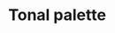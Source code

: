 
<Meta title="Tonal Palette" />

<div className="sb-container">

# Tonal palette

  <div className="sb-color-palette">
    <ColorPalette>
      <ColorItem
        title="Primary"
        subtitle="Primary color"
        colors={{
          '0': '#000000',
          '5': '#00102B',
          '10': '#001B3F',
          '20': '#002F65',
          '25': '#003A7A',
          '30': '#00458F',
          '35': '#0050A4',
          '40': '#015CBA',
          '50': '#3376D5',
          '60': '#5390F1',
          '70': '#7CABFF',
          '80': '#ABC7FF',
          '90': '#D7E3FF',
          '95': '#ECF0FF',
          '98': '#F9F9FF',
          '99': '#FDFBFF',
          '100': '#FFFFFF',
        }}
      />
      <ColorItem
        title="Secondary"
        subtitle="Secondary color"
        colors={{
          '0': '#000000',
          '5': '#001417',
          '10': '#001F23',
          '20': '#00363C',
          '25': '#004249',
          '30': '#004F57',
          '35': '#005B65',
          '40': '#006973',
          '50': '#008490',
          '60': '#00A0AF',
          '70': '#21BCCD',
          '80': '#4ED8E9',
          '90': '#91F1FF',
          '95': '#CEF8FF',
          '98': '#ECFCFF',
          '99': '#F5FEFF',
          '100': '#FFFFFF',
        }}
      />
      <ColorItem
        title="Tertiary"
        subtitle="Tertiary color"
        colors={{
          '0': '#000000',
          '5': '#001504',
          '10': '#002109',
          '20': '#003914',
          '25': '#00461A',
          '30': '#005321',
          '35': '#006027',
          '40': '#006E2E',
          '50': '#2B8844',
          '60': '#48A25B',
          '70': '#63BE74',
          '80': '#7EDA8D',
          '90': '#9AF7A7',
          '95': '#C5FFC8',
          '98': '#EBFFE8',
          '99': '#F6FFF1',
          '100': '#FFFFFF',
        }}
      />
      <ColorItem
        title="Error"
        subtitle="Error color"
        colors={{
          '0': '#000000',
        '5': '#2D0001',
        '10': '#410002',
        '20': '#690005',
        '25': '#7E0007',
        '30': '#93000A',
        '35': '#A80710',
        '40': '#BA1A1A',
        '50': '#DE3730',
        '60': '#FF5449',
        '70': '#FF897D',
        '80': '#FFB4AB',
        '90': '#FFDAD6',
        '95': '#FFEDEA',
        '98': '#FFF8F7',
        '99': '#FFFBFF',
        '100': '#FFFFFF',
        }}
      />
      <ColorItem
        title="Neutral"
        subtitle="Neutral color"
        colors={{
          '0': '#000000',
        '5': '#101114',
        '10': '#1A1B1F',
        '20': '#2F3033',
        '25': '#3A3B3F',
        '30': '#46474A',
        '35': '#525256',
        '40': '#5E5E62',
        '50': '#77777A',
        '60': '#919094',
        '70': '#ABABAF',
        '80': '#C7C6CA',
        '90': '#E3E2E6',
        '95': '#F2F0F4',
        '98': '#FAF9FD',
        '99': '#FDFBFF',
        '100': '#FFFFFF',
        }}
      />
    </ColorPalette>
  </div>
</div>

<style>
  {`
        .css-bp0xxt {
            -webkit-flex: 0 0 15%;
            -ms-flex: 0 0 15%;
            flex: 0 0 15%;
        }
        .css-2qy8by {
            -webkit-flex: 0 0 15%;
            -ms-flex: 0 0 15%;
            flex: 0 0 15%;
        }
    `}
</style>
